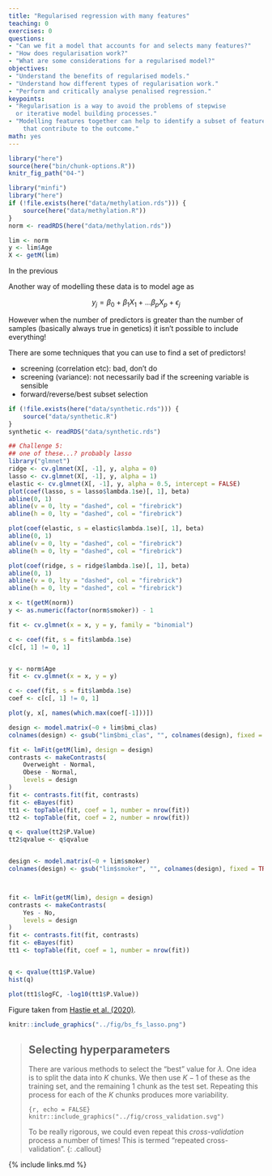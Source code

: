```yaml
---
title: "Regularised regression with many features"
teaching: 0
exercises: 0
questions:
- "Can we fit a model that accounts for and selects many features?"
- "How does regularisation work?"
- "What are some considerations for a regularised model?"
objectives:
- "Understand the benefits of regularised models."
- "Understand how different types of regularisation work."
- "Perform and critically analyse penalised regression."
keypoints:
- "Regularisation is a way to avoid the problems of stepwise
  or iterative model building processes."
- "Modelling features together can help to identify a subset of features
    that contribute to the outcome."
math: yes
---
```



```r
library("here")
source(here("bin/chunk-options.R"))
knitr_fig_path("04-")
```

```r
library("minfi")
library("here")
if (!file.exists(here("data/methylation.rds"))) {
    source(here("data/methylation.R"))
}
norm <- readRDS(here("data/methylation.rds"))

lim <- norm
y <- lim$Age
X <- getM(lim)
```

In the previous 

Another way of modelling these data is to model age as 

$$
    y_j = \beta_0 + \beta_1 X_1 + \dots \beta_p X_p + \epsilon_j
$$

However when the number of predictors is greater than the number of samples
(basically always true in genetics) it isn't possible to include everything!

There are some techniques that you can use to find a set of predictors!

- screening (correlation etc): bad, don't do
- screening (variance): not necessarily bad if the screening variable is sensible
- forward/reverse/best subset selection

```r
if (!file.exists(here("data/synthetic.rds"))) {
    source("data/synthetic.R")
}
synthetic <- readRDS("data/synthetic.rds")
```


```r
## Challenge 5:
## one of these...? probably lasso
library("glmnet")
ridge <- cv.glmnet(X[, -1], y, alpha = 0)
lasso <- cv.glmnet(X[, -1], y, alpha = 1)
elastic <- cv.glmnet(X[, -1], y, alpha = 0.5, intercept = FALSE)
plot(coef(lasso, s = lasso$lambda.1se)[, 1], beta)
abline(0, 1)
abline(v = 0, lty = "dashed", col = "firebrick")
abline(h = 0, lty = "dashed", col = "firebrick")

plot(coef(elastic, s = elastic$lambda.1se)[, 1], beta)
abline(0, 1)
abline(v = 0, lty = "dashed", col = "firebrick")
abline(h = 0, lty = "dashed", col = "firebrick")

plot(coef(ridge, s = ridge$lambda.1se)[, 1], beta)
abline(0, 1)
abline(v = 0, lty = "dashed", col = "firebrick")
abline(h = 0, lty = "dashed", col = "firebrick")
```









```r
x <- t(getM(norm))
y <- as.numeric(factor(norm$smoker)) - 1

fit <- cv.glmnet(x = x, y = y, family = "binomial")

c <- coef(fit, s = fit$lambda.1se)
c[c[, 1] != 0, 1]


y <- norm$Age
fit <- cv.glmnet(x = x, y = y)

c <- coef(fit, s = fit$lambda.1se)
coef <- c[c[, 1] != 0, 1]

plot(y, x[, names(which.max(coef[-1]))])
```



```r
design <- model.matrix(~0 + lim$bmi_clas)
colnames(design) <- gsub("lim$bmi_clas", "", colnames(design), fixed = TRUE)

fit <- lmFit(getM(lim), design = design)
contrasts <- makeContrasts(
    Overweight - Normal,
    Obese - Normal,
    levels = design
)
fit <- contrasts.fit(fit, contrasts)
fit <- eBayes(fit)
tt1 <- topTable(fit, coef = 1, number = nrow(fit))
tt2 <- topTable(fit, coef = 2, number = nrow(fit))

q <- qvalue(tt2$P.Value)
tt2$qvalue <- q$qvalue


design <- model.matrix(~0 + lim$smoker)
colnames(design) <- gsub("lim$smoker", "", colnames(design), fixed = TRUE)



fit <- lmFit(getM(lim), design = design)
contrasts <- makeContrasts(
    Yes - No,
    levels = design
)
fit <- contrasts.fit(fit, contrasts)
fit <- eBayes(fit)
tt1 <- topTable(fit, coef = 1, number = nrow(fit))


q <- qvalue(tt1$P.Value)
hist(q)

plot(tt1$logFC, -log10(tt1$P.Value))
```


Figure taken from [Hastie et al. (2020)](https://doi.org/10.1214/19-STS733).
```r
knitr::include_graphics("../fig/bs_fs_lasso.png")
```


> ## Selecting hyperparameters
> 
> There are various methods to select the "best"
> value for $\lambda$. One idea is to split
> the data into $K$ chunks. We then use $K-1$ of
> these as the training set, and the remaining $1$ chunk
> as the test set. Repeating this process for each of the
> $K$ chunks produces more variability.
> 
> ```{r, echo = FALSE}
> knitr::include_graphics("../fig/cross_validation.svg")
> ```
>
> To be really rigorous, we could even repeat this *cross-validation*
> process a number of times! This is termed "repeated cross-validation".
{: .callout}


{% include links.md %}
